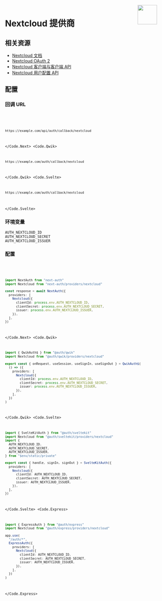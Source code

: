 
<img align="right" src="/img/providers/nextcloud.svg" height="64" width="64" />

# Nextcloud 提供商

## 相关资源

- [Nextcloud 文档](https://docs.nextcloud.com/)
- [Nextcloud OAuth 2](https://docs.nextcloud.com/server/latest/admin_manual/configuration_server/oauth2.html)
- [Nextcloud 客户端与客户端 API](https://docs.nextcloud.com/server/latest/developer_manual/client_apis/index.html)
- [Nextcloud 用户配置 API](https://docs.nextcloud.com/server/latest/admin_manual/configuration_user/user_provisioning_api.html)

## 配置

### 回调 URL

<Code>
  <Code.Next>

```bash
https://example.com/api/auth/callback/nextcloud
```

  </Code.Next>
  <Code.Qwik>

```bash
https://example.com/auth/callback/nextcloud
```

  </Code.Qwik>
  <Code.Svelte>

```bash
https://example.com/auth/callback/nextcloud
```

  </Code.Svelte>
</Code>

### 环境变量

```
AUTH_NEXTCLOUD_ID
AUTH_NEXTCLOUD_SECRET
AUTH_NEXTCLOUD_ISSUER
```

### 配置

<Code>
  <Code.Next>

```ts
import NextAuth from "next-auth"
import Nextcloud from "next-auth/providers/nextcloud"

const response = await NextAuth({
  providers: [
    Nextcloud({
      clientId: process.env.AUTH_NEXTCLOUD_ID,
      clientSecret: process.env.AUTH_NEXTCLOUD_SECRET,
      issuer: process.env.AUTH_NEXTCLOUD_ISSUER,
    }),
  ],
})
```

  </Code.Next>
  <Code.Qwik>

```ts filename="/src/routes/plugin@auth.ts"
import { QwikAuth$ } from "@auth/qwik"
import Nextcloud from "@auth/qwik/providers/nextcloud"

export const { onRequest, useSession, useSignIn, useSignOut } = QwikAuth$(
  () => ({
    providers: [
      Nextcloud({
        clientId: process.env.AUTH_NEXTCLOUD_ID,
        clientSecret: process.env.AUTH_NEXTCLOUD_SECRET,
        issuer: process.env.AUTH_NEXTCLOUD_ISSUER,
      }),
    ],
  })
)
```

  </Code.Qwik>
  <Code.Svelte>

```ts filename="/src/auth.ts"
import { SvelteKitAuth } from "@auth/sveltekit"
import Nextcloud from "@auth/sveltekit/providers/nextcloud"
import {
  AUTH_NEXTCLOUD_ID,
  AUTH_NEXTCLOUD_SECRET,
  AUTH_NEXTCLOUD_ISSUER,
} from "$env/static/private"

export const { handle, signIn, signOut } = SvelteKitAuth({
  providers: [
    Nextcloud({
      clientId: AUTH_NEXTCLOUD_ID,
      clientSecret: AUTH_NEXTCLOUD_SECRET,
      issuer: AUTH_NEXTCLOUD_ISSUER,
    }),
  ],
})
```

  </Code.Svelte>
  <Code.Express>

```ts filename="/src/app.ts"
import { ExpressAuth } from "@auth/express"
import Nextcloud from "@auth/express/providers/nextcloud"

app.use(
  "/auth/*",
  ExpressAuth({
    providers: [
      Nextcloud({
        clientId: AUTH_NEXTCLOUD_ID,
        clientSecret: AUTH_NEXTCLOUD_SECRET,
        issuer: AUTH_NEXTCLOUD_ISSUER,
      }),
    ],
  })
)
```

  </Code.Express>
</Code>
